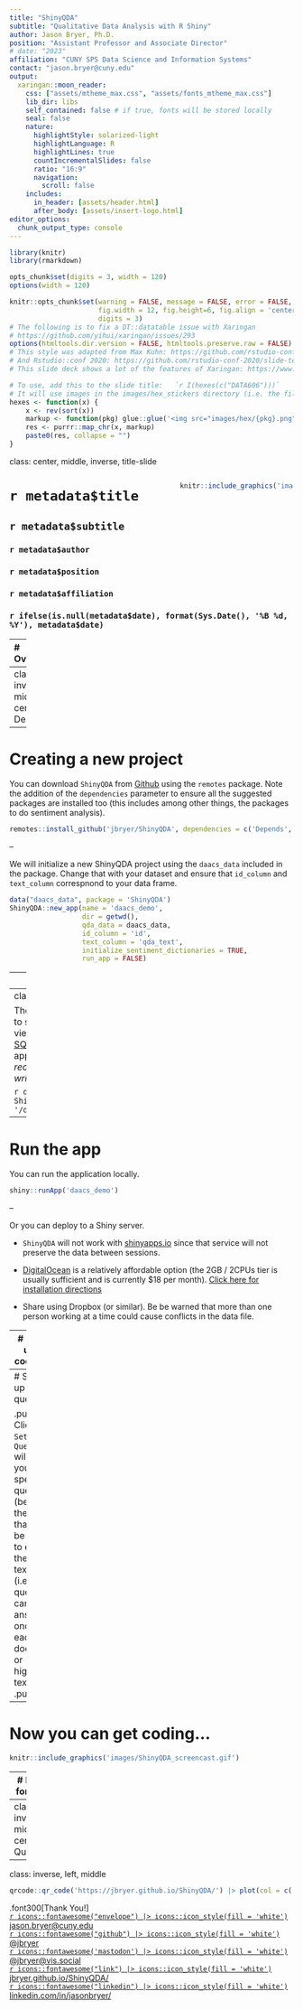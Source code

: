 ```yaml
---
title: "ShinyQDA"
subtitle: "Qualitative Data Analysis with R Shiny"
author: Jason Bryer, Ph.D.
position: "Assistant Professor and Associate Director"
# date: "2023"
affiliation: "CUNY SPS Data Science and Information Systems"
contact: "jason.bryer@cuny.edu"
output:
  xaringan::moon_reader:
    css: ["assets/mtheme_max.css", "assets/fonts_mtheme_max.css"]
    lib_dir: libs
    self_contained: false # if true, fonts will be stored locally
    seal: false
    nature:
      highlightStyle: solarized-light
      highlightLanguage: R
      highlightLines: true
      countIncrementalSlides: false
      ratio: "16:9"
      navigation:
        scroll: false
    includes:
      in_header: [assets/header.html]
      after_body: [assets/insert-logo.html]
editor_options: 
  chunk_output_type: console
---
```


```r
library(knitr)
library(rmarkdown)

opts_chunk$set(digits = 3, width = 120)
options(width = 120)

knitr::opts_chunk$set(warning = FALSE, message = FALSE, error = FALSE,
					  fig.width = 12, fig.height=6, fig.align = 'center',
					  digits = 3)
# The following is to fix a DT::datatable issue with Xaringan
# https://github.com/yihui/xaringan/issues/293
options(htmltools.dir.version = FALSE, htmltools.preserve.raw = FALSE)
# This style was adapted from Max Kuhn: https://github.com/rstudio-conf-2020/applied-ml
# And Rstudio::conf 2020: https://github.com/rstudio-conf-2020/slide-templates/tree/master/xaringan
# This slide deck shows a lot of the features of Xaringan: https://www.kirenz.com/slides/xaringan-demo-slides.html

# To use, add this to the slide title:   `r I(hexes(c("DATA606")))`
# It will use images in the images/hex_stickers directory (i.e. the filename is the parameter)
hexes <- function(x) {
	x <- rev(sort(x))
	markup <- function(pkg) glue::glue('<img src="images/hex/{pkg}.png" class="title-hex">')
	res <- purrr::map_chr(x, markup)
	paste0(res, collapse = "")
}
```


class: center, middle, inverse, title-slide

<div style="float: right; width: 40%; top: -50px">
```r
knitr::include_graphics('images/ShinyQDA.png')
```
</div>

# `r metadata$title`
## `r metadata$subtitle`
### **`r metadata$author`**
### `r metadata$position`
### `r metadata$affiliation`
### `r ifelse(is.null(metadata$date), format(Sys.Date(), '%B %d, %Y'), metadata$date)`


---
# Overview

`ShinQDA` is designed to work with a collection of documents, or texts. It was origianlly designed to help us analyze essays from the [Diagnostic Assessment and Achievement of College Skills (DAACS)](https://daacs.net). For DAACS, students are asked to write a minimum of a 350 word essay where they summarize their self-regulated learning results and identify strategies they will used to be successful students.

.pull-left[
The core data entry features include:

* Selecting parts of the text to tag with codes.
* Provide scafolded questions about the highlighed text.
* Enter codings and comments at the text level (i.e. the entire document).
* Score the text using a pre-defined rubric.
]
.pull-right[
Analysis features include:

* Sentiment analysis both at the individual text level as well as across the entire corpus.
* Tokenization
* Word frequencies
* Code frequencies
* Co-occurrance plots
* Inter-rater reliability
* Topic modeling
]

---
class: inverse, middle, center
# Demo


---
# Creating a new project

You can download `ShinyQDA` from [Github](https://github.com/jbryer/ShinyQDA) using the `remotes` package. Note the addition of the `dependencies` parameter to ensure all the suggested packages are installed too (this includes among other things, the packages to do sentiment analysis).

```r
remotes::install_github('jbryer/ShinyQDA', dependencies = c('Depends', 'Imports', 'Suggests'))
```

--

We will initialize a new ShinyQDA project using the `daacs_data` included in the package. Change that with your dataset and ensure that `id_column` and `text_column` correspnond to your data frame.

```r
data("daacs_data", package = 'ShinyQDA')
ShinyQDA::new_app(name = 'daacs_demo', 
				  dir = getwd(),
                  qda_data = daacs_data,
                  id_column = 'id', 
				  text_column = 'qda_text',
                  initialize_sentiment_dictionaries = TRUE,
                  run_app = FALSE)
```

---
# Adding a rubric

Currently rubrics can only be added through the command line. The contents of the rubric (i.e. each cell) can be edited afterwards.

```r
data("daacs_rubric", package = 'ShinyQDA')
daacs_qda$add_rubric(
	rubric_name = 'daacs',
	description = 'DAACS Scoring Rubric',
	rubric = daacs_rubric)
```

---
class: font90
# The `qda` object

The `ShinyQDA` packages uses a SQLite database to store all the data. You can use any SQLite viewer application to explore (e.g. [DB Browser for SQLite](https://sqlitebrowser.org), [RSQLite](https://rsqlite.r-dbi.org) R package). The Shiny application also has a "raw" view. *However I recommend all interactions (i.e. data read and write) occur through the [`qda`](https://jbryer.github.io/ShinyQDA/reference/qda.html) function.* 

```r
daacs_qda <- ShinyQDA::qda(paste0(find.package('ShinyQDA'), '/daacs_demo/qda.sqlite'))
ls(daacs_qda)
```

---
# Run the app

You can run the application locally.

```r
shiny::runApp('daacs_demo')
```

--

Or you can deploy to a Shiny server.

* `ShinyQDA` will not work with [shinyapps.io](https://www.shinyapps.io) since that service will not preserve the data between sessions.

* [DigitalOcean](https://www.digitalocean.com) is a relatively affordable option (the 2GB / 2CPUs tier is usually sufficient and is currently $18 per month). [Click here for installation directions](https://www.digitalocean.com/community/tutorials/how-to-set-up-shiny-server-on-ubuntu-20-04)

* Share using Dropbox (or similar). Be be warned that more than one person working at a time could cause conflicts in the data file.

---
# Setting up the codebook.

Now you can setup the codes by clicking `Setup` -> `Codebook`.

```r
knitr::include_graphics('images/screenshot_setup_codebook.png')
```

---
# Setting up code questions

.pull-left[
Clicking `Setup` -> `Questions` will allow you to add specific questions (beyond the codes) that can be applied to either the entire text (i.e. each question can be answered once for each text document) or highlighted text.
]
.pull-right[
```r
knitr::include_graphics('images/screenshot_setup_questions.png')
```
]

---
# Now you can get coding...

```r
knitr::include_graphics('images/ShinyQDA_screencast.gif')
```

---
# Moving forward...

If you encounter any issues or want to make a feature request you can do so on Github here: https://github.com/jbryer/ShinyQDA/issues

Here are some things I'm working on...

* Increase performance, in particular the topic modeling module.
* Incorporate LLM for summarizing text(s).
* Regression model (for predicting an outcome).
* Ability to add documents in the Shiny application.
* Add/edit rubrics from the Shiny application.


---
class: inverse, middle, center
# Questions?


---
class: inverse, left, middle

```r
qrcode::qr_code('https://jbryer.github.io/ShinyQDA/') |> plot(col = c('#005DAC', 'white'))
```

.font300[Thank You!]  
[`r icons::fontawesome("envelope") |> icons::icon_style(fill = 'white')` jason.bryer@cuny.edu](mailto:jason.bryer@cuny.edu)  
[`r icons::fontawesome("github") |> icons::icon_style(fill = 'white')` @jbryer](https://github.com/jbryer)  
[`r icons::fontawesome('mastodon') |> icons::icon_style(fill = 'white')` @jbryer@vis.social](https://vis.social/@jbryer)  
[`r icons::fontawesome("link") |> icons::icon_style(fill = 'white')` jbryer.github.io/ShinyQDA/](https://jbryer.github.io/ShinyQDA/)   
[`r icons::fontawesome("linkedin") |> icons::icon_style(fill = 'white')` linkedin.com/in/jasonbryer/](https://www.linkedin.com/in/jasonbryer/)   

